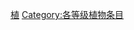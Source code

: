 {{catmore1|[[WikiProject:植物|WikiProject:植物]]}}
{{Articles by Quality|topic=植物|project=植物|format=TOC}}
{{empty category}}

[[Category:小作品级条目|植]]
[[Category:各等级植物条目|Category:各等级植物条目]]